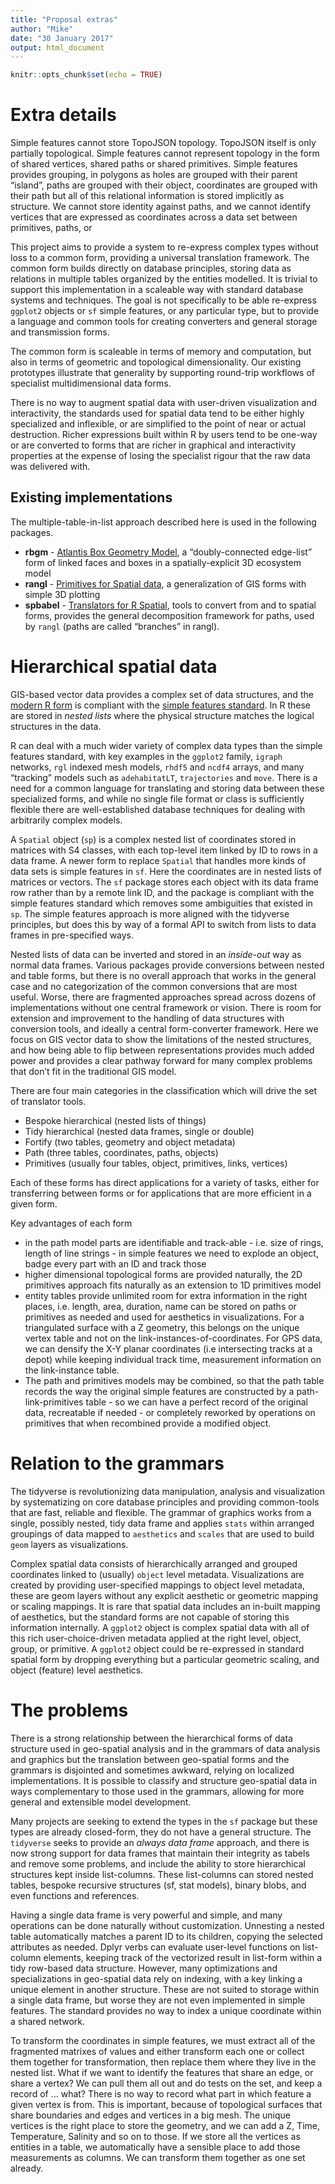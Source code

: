 ```yaml
---
title: "Proposal extras"
author: "Mike"
date: "30 January 2017"
output: html_document
---
```


```r
knitr::opts_chunk$set(echo = TRUE)
```


# Extra details 

Simple features cannot store TopoJSON topology. TopoJSON itself is only partially topological. Simple features cannot represent topology in the form of shared vertices, shared paths or shared primitives. Simple features provides grouping, in polygons as holes are grouped with their parent "island", paths are grouped with their object, coordinates are grouped with their path but all of this relational information is stored implicitly as structure. We cannot store identity against paths, and we cannot identify vertices that are expressed as coordinates across a data set between primitives, paths, or 

This project aims to provide a system to re-express complex types without loss to a common form, providing a universal translation framework. The common form builds directly on database principles, storing data as relations in multiple tables organized by the entities modelled. It is trivial to support this implementation in a scaleable way with standard database systems and techniques. The goal is not specifically to be able re-express `ggplot2` objects or `sf` simple features, or any particular type, but to provide a language and common tools for creating converters and general storage and transmission forms.

The common form is scaleable in terms of memory and computation, but also in terms of geometric and topological dimensionality. Our existing prototypes illustrate that generality by supporting round-trip workflows of specialist multidimensional data forms. 




There is no way to augment  spatial data with user-driven visualization and interactivity, the standards used for spatial data tend to be either highly specialized and inflexible, or are simplified to the point of near or actual destruction.  Richer expressions built within R by users tend to be one-way or are converted to  forms that are richer in graphical and interactivity properties at the expense of losing the specialist rigour that the raw data was delivered with. 


## Existing implementations

The multiple-table-in-list approach described here is used in the following packages.


* **rbgm** - [Atlantis Box Geometry Model](https://github.com/AustralianAntarcticDivision/rbgm), a "doubly-connected edge-list" form of linked faces and boxes in a spatially-explicit 3D ecosystem model
* **rangl** - [Primitives for Spatial data](https://github.com/r-gris/rangl), a generalization of GIS forms with simple 3D plotting
* **spbabel** - [Translators for R Spatial](https://github.com/mdsumner/spbabel), tools to convert from and to spatial forms, provides the general decomposition framework for paths, used by `rangl` (paths are called "branches" in rangl).

# Hierarchical spatial data 

GIS-based vector data provides a complex set of data structures, and the [modern R form](https://cran.r-project.org/package=sf) is compliant with the [simple features standard](https://en.wikipedia.org/wiki/Simple_Features). In R these are stored in *nested lists* where the physical structure matches the logical structures in the data. 

R can deal with a much wider variety of complex data types than the simple features standard, with key examples in the `ggplot2` family, `igraph` networks, `rgl` indexed mesh models, `rhdf5` and `ncdf4` arrays, and many "tracking" models such as `adehabitatLT`, `trajectories` and `move`. There is a need for a common language for translating and storing data between these specialized forms, and while no single file format or class is sufficiently flexible there are well-established database techniques for dealing with arbitrarily complex models. 

A `Spatial` object (`sp`) is a complex nested list of coordinates stored in matrices with S4 classes, with each top-level item linked by ID to rows in a data frame. A newer form to replace `Spatial` that handles more kinds of data sets is simple features in `sf`. Here the coordinates are in nested lists of matrices or vectors.  The `sf` package stores each object with its data frame row rather than by a remote link ID, and the package is compliant with the simple features standard which removes some ambiguities that existed in `sp`. The simple features approach is more aligned with the tidyverse principles, but does this by way of a formal API to switch from lists to data frames in pre-specified ways. 

Nested lists of data can be inverted and stored in an *inside-out* way as normal data frames. Various packages provide conversions between nested and table forms,  but there is no overall approach that works in the general case and no categorization of the common conversions that are most useful. Worse, there are fragmented approaches spread across dozens of implementations without one central framework or vision.  There is room for extension and improvement to the handling of data structures with conversion tools, and ideally a central form-converter framework. Here we focus on GIS vector data to show the limitations of the nested structures, and how being able to flip between representations provides much added power and provides a clear pathway forward for many complex problems that don't fit in the traditional GIS model.


There are four main categories in the classification which will drive the set of translator tools. 

* Bespoke hierarchical (nested lists of things)
* Tidy hierarchical (nested data frames, single or double)
* Fortify (two tables, geometry and object metadata)
* Path (three tables, coordinates, paths, objects)
* Primitives (usually four tables, object, primitives, links, vertices)

Each of these forms has direct applications for a variety of tasks, either for transferring between forms or for applications that are more efficient in a given form. 

Key advantages of each form

* in the path model parts are identifiable and track-able - i.e. size of rings, length of line strings - in simple features we need to explode an object, badge every part with an ID and track those
* higher dimensional topological forms are provided naturally, the 2D primitives approach fits naturally as an extension to 1D primitives model
* entity tables provide unlimited room for extra information in the right places, i.e. length, area, duration, name can be stored on paths or primitives as needed and used for aesthetics in visualizations. For a triangulated surface with a Z geometry, this belongs on the unique vertex table and not on the link-instances-of-coordinates. For GPS data, we can densify the X-Y planar coordinates (i.e intersecting tracks at a depot) while keeping individual track time, measurement information on the link-instance table. 
* The path and primitives models may be combined, so that the path table records the way the original simple features are constructed by a path-link-primitives table - so we can have a perfect record of the original data, recreatable if needed - or completely reworked by operations on primitives that when recombined provide a modified object.


# Relation to the grammars

The tidyverse is revolutionizing data manipulation, analysis and visualization by systematizing on core database principles and providing common-tools that are fast, reliable and flexible. The grammar of graphics works from a single, possibly nested, tidy data frame and applies `stats` within arranged groupings of data mapped to `aesthetics` and `scales` that are used to build `geom` layers as visualizations. 

Complex spatial data consists of hierarchically arranged and grouped coordinates linked to (usually) `object` level metadata. Visualizations are created by providing user-specified mappings to object level metadata, these are geom layers without any explicit aesthetic or geometric mapping or scaling mappings. It is rare that spatial data includes an in-built mapping of aesthetics, but the standard forms are not capable of storing this information internally. A `ggplot2` object is complex spatial data with all of this rich user-choice-driven metadata applied at the right level, object, group, or primitive. A `ggplot2` object could be re-expressed in standard spatial form by dropping everything but a particular geometric scaling, and object (feature) level aesthetics. 

# The problems

There is a strong relationship between the hierarchical forms of data structure used in geo-spatial analysis and in the grammars of data analysis and graphics but the translation between geo-spatial forms and the grammars is disjointed and sometimes awkward, relying on localized implementations.  It is possible to classify and structure geo-spatial data in ways complementary to those used in the grammars, allowing for more general and extensible model development. 

Many projects are seeking to extend the types in the `sf` package but these types are already closed-form, they do not have a general structure. The `tidyverse` seeks to provide an *always data frame* approach, and there is now strong support for data frames that maintain their integrity as tabels and remove some problems, and include the ability to store hierarchical structures kept inside list-columns. These list-columns can stored nested tables, bespoke recursive structures (sf, stat models), binary blobs, and even functions and references. 

Having a single data frame is very powerful and simple, and many operations can be done naturally without customization. Unnesting a nested table automatically matches a parent ID to its children, copying the selected attributes as needed. Dplyr verbs can evaluate user-level functions on list-column elements, keeping track of the vectorized result in list-form within a tidy row-based data structure. However, many optimizations and specializations in geo-spatial data rely on indexing, with a key linking a unique element in another structure. These are not suited to storage within a single data frame, but worse they are not even implemented in simple features. The standard provides no way to index a unique coordinate within a shared network. 

To transform the coordinates in simple features, we must extract all of the fragmented matrixes of values and either transform each one or collect them together for transformation, then replace them where they live in the nested list. What if we want to identify the features that share an edge, or share a vertex? We can pull them all out and do tests on the set, and keep a record of ... what?  There is no way to record what part in which feature a given vertex is from. This is important, because of topological surfaces that share boundaries and edges and vertices in a big mesh. The unique vertices is the right place to store the geometry, and we can add a Z, Time, Temperature, Salinity and so on to those. If we store all the vertices as entities in a table, we automatically have a sensible place to add those measurements as columns. We can transform them together as one set already. 
